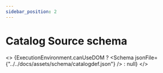 ```yaml
---
sidebar_position: 2
---
```



# Catalog Source schema

<>
    {ExecutionEnvironment.canUseDOM ? <Schema jsonFile={"../../docs/assets/schema/catalogdef.json"} /> : null}
</>